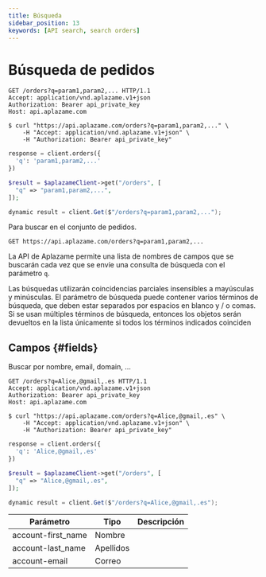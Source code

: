 ```yaml
---
title: Búsqueda
sidebar_position: 13
keywords: [API search, search orders]
---
```


# Búsqueda de pedidos

<Tabs>
  <TabItem value="http" label="http">

```http
GET /orders?q=param1,param2,... HTTP/1.1
Accept: application/vnd.aplazame.v1+json
Authorization: Bearer api_private_key
Host: api.aplazame.com
```
  </TabItem>
  <TabItem value="shell" label="shell">

```shell
$ curl "https://api.aplazame.com/orders?q=param1,param2,..." \
    -H "Accept: application/vnd.aplazame.v1+json" \
    -H "Authorization: Bearer api_private_key"
```
  </TabItem>
  <TabItem value="python" label="python">

```python
response = client.orders({
  'q': 'param1,param2,...'
})
```
  </TabItem>
  <TabItem value="php" label="php">

```php
$result = $aplazameClient->get("/orders", [
  "q" => "param1,param2,...",
]);
```
  </TabItem>
  <TabItem value="c" label="C#">

```cs
dynamic result = client.Get($"/orders?q=param1,param2,...");
```
  </TabItem>
</Tabs>

Para buscar en el conjunto de pedidos.

`GET https://api.aplazame.com/orders?q=param1,param2,...`

La API de Aplazame permite una lista de nombres de campos que se buscarán cada vez que se envíe una consulta de búsqueda con el parámetro `q`.

Las búsquedas utilizarán coincidencias parciales insensibles a mayúsculas y minúsculas. El parámetro de búsqueda puede contener varios términos de búsqueda, que deben estar separados por espacios en blanco y / o comas. Si se usan múltiples términos de búsqueda, entonces los objetos serán devueltos en la lista únicamente si todos los términos indicados coinciden

## Campos {#fields}
Buscar por nombre, email, domain, ...


<Tabs>
  <TabItem value="http" label="http">

```http
GET /orders?q=Alice,@gmail,.es HTTP/1.1
Accept: application/vnd.aplazame.v1+json
Authorization: Bearer api_private_key
Host: api.aplazame.com
```
  </TabItem>
  <TabItem value="shell" label="shell">

```shell
$ curl "https://api.aplazame.com/orders?q=Alice,@gmail,.es" \
    -H "Accept: application/vnd.aplazame.v1+json" \
    -H "Authorization: Bearer api_private_key"
```
  </TabItem>
  <TabItem value="python" label="python">

```python
response = client.orders({
  'q': 'Alice,@gmail,.es'
})
```
  </TabItem>
  <TabItem value="php" label="php">

```php
$result = $aplazameClient->get("/orders", [
  "q" => "Alice,@gmail,.es",
]);
```
  </TabItem>
  <TabItem value="c" label="C#">

```cs
dynamic result = client.Get($"/orders?q=Alice,@gmail,.es");
```
  </TabItem>
</Tabs>

|<t id="table.parameter">Parámetro</t> | <t id="table.type">Tipo</t> | <t id="table.description">Descripción</t>|
|---------|---------|---------|
account-first_name | Nombre
account-last_name | Apellidos
account-email | Correo
